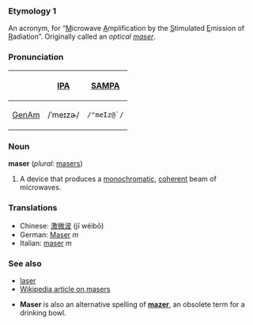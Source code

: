 ===Etymology 1===
An acronym, for “<U>M</U>icrowave <U>A</U>mplification by the <U>S</U>timulated <U>E</U>mission of <U>R</U>adiation”.  Originally called an <I>optical [[maser]]</I>.

===Pronunciation===
{| border=1 cellpadding=5
! !! [[w:IPA|IPA]] !! [[w:SAMPA|SAMPA]]
|-
! [[GenAm]]
| /ˈmeɪzɚ/ || <tt>/"meIz@`/</tt>
|}

===Noun===
'''maser''' (''plural:'' [[masers]])
# A device that produces a [[monochromatic]], [[coherent]] beam of microwaves.  

===Translations===
* Chinese: [[激微波]] (jī wéibō)
* German: [[Maser]] ''m''
* Italian: [[maser]] ''m''

===See also===
* [[laser]]
* [[w:Maser|Wikipedia article on masers]] 

* '''Maser''' is also an alternative spelling of '''[[mazer]]''', an obsolete term for a drinking bowl.